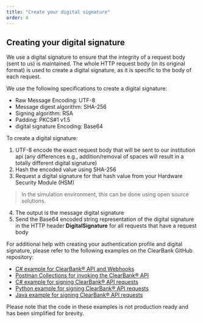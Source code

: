```yaml
---
title: "Create your digital signature"
order: 4
---
```

## Creating your digital signature

We use a digital signature to ensure that the integrity of a request body (sent to us) is maintained. The whole HTTP request body (in its original format) is used to create a digital signature, as it is specific to the body of each request.

We use the following specifications to create a digital signature:
- Raw Message Encoding: UTF-8
- Message digest algorithm: SHA-256
- Signing algorithm: RSA
- Padding: PKCS#1 v1.5
- digital signature Encoding: Base64

To create a digital signature:

1. UTF-8 encode the exact request body that will be sent to our institution api (any differences e.g., addition/removal of spaces will result in a totally different digital signature)
2. Hash the encoded value using SHA-256
3. Request a digital signature for that hash value from your Hardware Security Module (HSM)
> In the simulation environment, this can be done using open source solutions.
4. The output is the message digital signature
5. Send the Base64 encoded string representation of the digital signature in the HTTP header **DigitalSignature** for all requests that have a request body

For additional help with creating your authentication profile and digital signature, please refer to the following examples on the ClearBank GitHub repository:
- [C# example for ClearBank® API and Webhooks](https://github.com/clearbank/fi-api-101)
- [Postman Collections for invoking the ClearBank® API](https://github.com/clearbank/fi-api-postman)
- [C# example for signing ClearBank® API requests](https://github.com/clearbank/fi-api-signtool)
- [Python example for signing ClearBank® API requests](https://github.com/clearbank/fi-api-signtool-python)
- [Java example for signing ClearBank® API requests](https://github.com/clearbank/fi-api-signtool-java)

Please note that the code in these examples is not production ready and has been simplified for brevity.